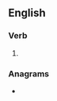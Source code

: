 ==English==

===Verb===
{{head|en|verb form}}

# {{en-past of|remix}}

===Anagrams===
* {{anagrams|en|mixeder}}